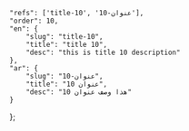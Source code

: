 ---
---
    "refs": ['title-10', 'عنوان-10'],
	"order": 10,
	"en": {
		"slug": "title-10",
        "title": "title 10",
		"desc": "this is title 10 description"
	},
	"ar": {
		"slug": "عنوان-10",
        "title": "عنوان 10",
		"desc": "هذا وصف عنوان 10"
	}
};
